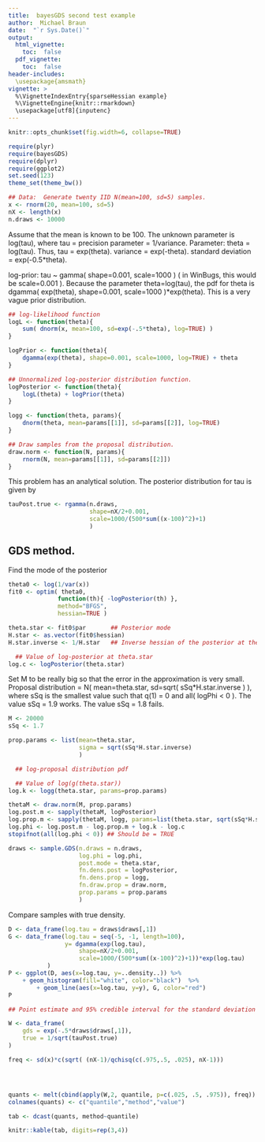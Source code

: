 ```yaml
---
title:  bayesGDS second test example
author:  Michael Braun
date:  "`r Sys.Date()`"
output:
  html_vignette:
    toc:  false
  pdf_vignette:
    toc:  false	
header-includes:
  \usepackage{amsmath}
vignette: >
  %\VignetteIndexEntry{sparseHessian example}
  %\VignetteEngine{knitr::rmarkdown}
  \usepackage[utf8]{inputenc}
---
```

```r
knitr::opts_chunk$set(fig.width=6, collapse=TRUE)
```

```r
require(plyr)
require(bayesGDS)
require(dplyr)
require(ggplot2)
set.seed(123)
theme_set(theme_bw())
```
```r
## Data:  Generate twenty IID N(mean=100, sd=5) samples.
x <- rnorm(20, mean=100, sd=5)
nX <- length(x)
n.draws <- 10000
```

Assume that the mean is known to be 100.  The unknown parameter is
log(tau), where tau = precision parameter = 1/variance.  Parameter: theta = log(tau).  Thus, tau = exp(theta).  variance = exp(-theta).  standard deviation = exp(-0.5*theta).

log-prior:  tau ~ gamma( shape=0.001, scale=1000 ) ( in WinBugs, this
would be scale=0.001  ).  Because the parameter theta=log(tau), the
pdf for theta is dgamma( exp(theta), shape=0.001, scale=1000
)*exp(theta).  This is a very vague prior distribution.

```r
## log-likelihood function
logL <- function(theta){
    sum( dnorm(x, mean=100, sd=exp(-.5*theta), log=TRUE) )
}

logPrior <- function(theta){
    dgamma(exp(theta), shape=0.001, scale=1000, log=TRUE) + theta
}

## Unnormalized log-posterior distribution function.
logPosterior <- function(theta){
    logL(theta) + logPrior(theta)
}

logg <- function(theta, params){
    dnorm(theta, mean=params[[1]], sd=params[[2]], log=TRUE)
}

## Draw samples from the proposal distribution.
draw.norm <- function(N, params){
    rnorm(N, mean=params[[1]], sd=params[[2]])
}

```

This problem has an analytical solution.  The posterior distribution for tau is given by

```r
tauPost.true <- rgamma(n.draws,
                       shape=nX/2+0.001,
                       scale=1000/(500*sum((x-100)^2)+1)
                       )
```

## GDS method.
Find the mode of the posterior
```r

theta0 <- log(1/var(x))
fit0 <- optim( theta0,
              function(th){ -logPosterior(th) },
              method="BFGS",
              hessian=TRUE )

theta.star <- fit0$par       ## Posterior mode
H.star <- as.vector(fit0$hessian)
H.star.inverse <- 1/H.star   ## Inverse hessian of the posterior at the mode

  ## Value of log-posterior at theta.star
log.c <- logPosterior(theta.star)
```
Set M to be really big so that the error in the approximation is very
small.
Proposal distribution = N( mean=theta.star, sd=sqrt(
sSq*H.star.inverse ) ), where sSq is the smallest value such that q(1)
= 0 and all( logPhi < 0 ).  The value sSq = 1.9 works.  The value sSq
= 1.8 fails.

```r
M <- 20000
sSq <- 1.7

prop.params <- list(mean=theta.star,
                    sigma = sqrt(sSq*H.star.inverse)
                    )

  ## log-proposal distribution pdf

  ## Value of log(g(theta.star))
log.k <- logg(theta.star, params=prop.params)

thetaM <- draw.norm(M, prop.params)
log.post.m <- sapply(thetaM, logPosterior)
log.prop.m <- sapply(thetaM, logg, params=list(theta.star, sqrt(sSq*H.star.inverse)))
log.phi <- log.post.m - log.prop.m + log.k - log.c
stopifnot(all(log.phi < 0)) ## Should be = TRUE
```


```r
draws <- sample.GDS(n.draws = n.draws,
                    log.phi = log.phi,
                    post.mode = theta.star,
                    fn.dens.post = logPosterior,
                    fn.dens.prop = logg,
                    fn.draw.prop = draw.norm,
                    prop.params = prop.params
                    )
```

Compare samples with true density.

```r
D <- data_frame(log.tau = draws$draws[,1])
G <- data_frame(log.tau = seq(-5, -1, length=100),
                y= dgamma(exp(log.tau),
                    shape=nX/2+0.001,
                    scale=1000/(500*sum((x-100)^2)+1))*exp(log.tau)
           )
P <- ggplot(D, aes(x=log.tau, y=..density..)) %>%
    + geom_histogram(fill="white", color="black")  %>%
        + geom_line(aes(x=log.tau, y=y), G, color="red")
P
```




```r
## Point estimate and 95% credible interval for the standard deviation using GDS method

W <- data_frame(
    gds = exp(-.5*draws$draws[,1]),
    true = 1/sqrt(tauPost.true)
)

freq <- sd(x)*c(sqrt( (nX-1)/qchisq(c(.975,.5, .025), nX-1)))




quants <- melt(cbind(apply(W,2, quantile, p=c(.025, .5, .975)), freq))
colnames(quants) <- c("quantile","method","value")

tab <- dcast(quants, method~quantile)

knitr::kable(tab, digits=rep(3,4))
```
